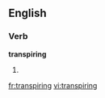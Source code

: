 ==English==

===Verb===
'''transpiring'''

# {{present participle of|transpire}}

[[fr:transpiring]]
[[vi:transpiring]]